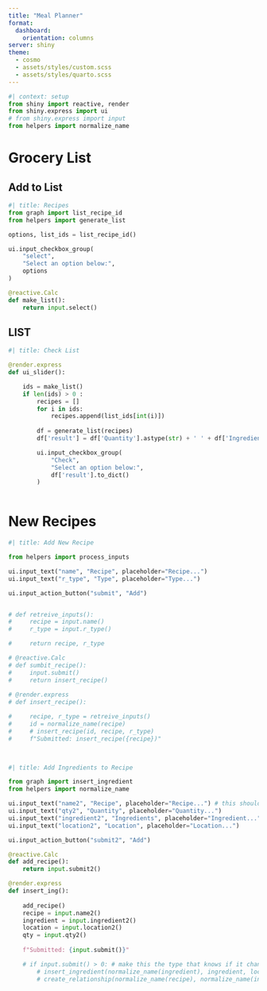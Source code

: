 ```yaml
---
title: "Meal Planner"
format: 
  dashboard:
    orientation: columns
server: shiny
theme: 
  - cosmo
  - assets/styles/custom.scss
  - assets/styles/quarto.scss
---
```


```python
#| context: setup
from shiny import reactive, render
from shiny.express import ui
# from shiny.express import input
from helpers import normalize_name

```

 
# Grocery List
## Add to List 
```python
#| title: Recipes
from graph import list_recipe_id
from helpers import generate_list

options, list_ids = list_recipe_id()

ui.input_checkbox_group(  
    "select",  
    "Select an option below:",  
    options
)    

@reactive.Calc
def make_list():
    return input.select()

```

## LIST
```python
#| title: Check List

@render.express  
def ui_slider():  

    ids = make_list()
    if len(ids) > 0 :
        recipes = []
        for i in ids:
            recipes.append(list_ids[int(i)])
        
        df = generate_list(recipes)
        df['result'] = df['Quantity'].astype(str) + ' ' + df['Ingredient']

        ui.input_checkbox_group(  
            "Check",  
            "Select an option below:",  
            df['result'].to_dict()
        )   
     
```

# New Recipes

```python
#| title: Add New Recipe

from helpers import process_inputs

ui.input_text("name", "Recipe", placeholder="Recipe...") 
ui.input_text("r_type", "Type", placeholder="Type...")

ui.input_action_button("submit", "Add")


# def retreive_inputs():
#     recipe = input.name()
#     r_type = input.r_type()

#     return recipe, r_type

# @reactive.Calc
# def sumbit_recipe():
#     input.submit()
#     return insert_recipe()
    
# @render.express
# def insert_recipe():

#     recipe, r_type = retreive_inputs()
#     id = normalize_name(recipe)
#     # insert_recipe(id, recipe, r_type)
#     f"Submitted: insert_recipe({recipe})"

    
```

```python
#| title: Add Ingredients to Recipe

from graph import insert_ingredient
from helpers import normalize_name

ui.input_text("name2", "Recipe", placeholder="Recipe...") # this should be from a drop down
ui.input_text("qty2", "Quantity", placeholder="Quantity...")
ui.input_text("ingredient2", "Ingredients", placeholder="Ingredient...") # this should also be from drop down
ui.input_text("location2", "Location", placeholder="Location...")

ui.input_action_button("submit2", "Add")

@reactive.Calc
def add_recipe():
    return input.submit2()

@render.express  
def insert_ing():
  
    add_recipe()
    recipe = input.name2()
    ingredient = input.ingredient2()
    location = input.location2()
    qty = input.qty2()
    
    f"Submitted: {input.submit()}" 

    # if input.submit() > 0: # make this the type that knows if it changes
        # insert_ingredient(normalize_name(ingredient), ingredient, location)
        # create_relationship(normalize_name(recipe), normalize_name(ingredient), qty.split()[0], qty.split()[1])

```
